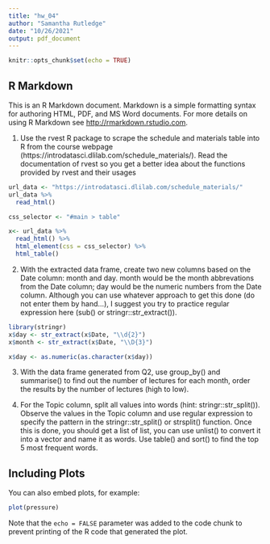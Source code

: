```yaml
---
title: "hw_04"
author: "Samantha Rutledge"
date: "10/26/2021"
output: pdf_document
---
```


```r
knitr::opts_chunk$set(echo = TRUE)
```

## R Markdown

This is an R Markdown document. Markdown is a simple formatting syntax for authoring HTML, PDF, and MS Word documents. For more details on using R Markdown see <http://rmarkdown.rstudio.com>.

1.  Use the rvest R package to scrape the schedule and materials table into R from the course webpage (https://introdatasci.dlilab.com/schedule_materials/). Read the documentation of rvest so you get a better idea about the functions provided by rvest and their usages



```r
url_data <- "https://introdatasci.dlilab.com/schedule_materials/"
url_data %>% 
  read_html()
```
```r
css_selector <- "#main > table"
```
```r
x<- url_data %>% 
  read_html() %>% 
  html_element(css = css_selector) %>% 
  html_table()
```


2. With the extracted data frame, create two new columns based on the Date column: month and day. month would be the month abbrevations from the Date column; day would be the numeric numbers from the Date column. Although you can use whatever approach to get this done (do not enter them by hand…), I suggest you try to practice regular expression here (sub() or stringr::str_extract()).
```r
library(stringr)
x$day <- str_extract(x$Date, "\\d{2}") 
x$month <- str_extract(x$Date, "\\D{3}")
```


```r
x$day <- as.numeric(as.character(x$day))
```


3. With the data frame generated from Q2, use group_by() and summarise() to find out the number of lectures for each month, order the results by the number of lectures (high to low).

4. For the Topic column, split all values into words (hint: stringr::str_split()). Observe the values in the Topic column and use regular expression to specify the pattern in the stringr::str_split() or strsplit() function. Once this is done, you should get a list of list, you can use unlist() to convert it into a vector and name it as words. Use table() and sort() to find the top 5 most frequent words.



## Including Plots

You can also embed plots, for example:

```r
plot(pressure)
```

Note that the `echo = FALSE` parameter was added to the code chunk to prevent printing of the R code that generated the plot.
